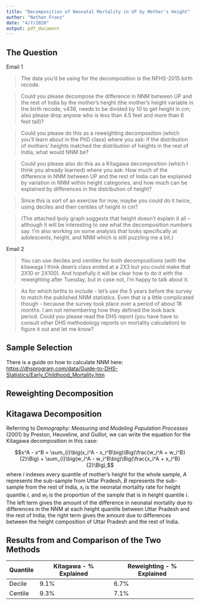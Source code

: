 ```yaml
---
title: "Decomposition of Neonatal Mortality in UP by Mother's Height"
author: "Nathan Franz"
date: "4/7/2020"
output: pdf_document
---
```


## The Question

Email 1

> The data you'd be using for the decomposition is the NFHS-2015 birth recode. 

> Could you please decompose the difference in NNM between UP and the rest of India by the mother's height (the mother's height variable in the birth recode, v438, needs to be divided by 10 to get height in cm; also please drop anyone who is less than 4.5 feet and more than 6 feet tall)?

> Could you please do this as a reweighting decomposition (which you'll learn about in the PhD class) where you ask: if the distribution of mothers' heights matched the distribution of heights in the rest of India, what would NNM be?

> Could you please also do this as a Kitagawa decomposition (which I think you already learned) where you ask: How much of the difference in NNM between UP and the rest of India can be explained by variation in NNM within height categories, and how much can be explained by differences in the distribution of height?

> Since this is sort of an exercise for now, maybe you could do it twice, using deciles and then centiles of height in cm?

> (The attached lpoly graph suggests that height doesn't explain it all -- although it will be interesting to see what the decomposition numbers say.  I'm also working on some analysis that looks specifically at adolescents, height, and NNM which is still puzzling me a bit.)

Email 2

> You can use deciles and centiles for both decompositions (with the kitawaga I think dean's class ended at a 2X3 but you could make that 2X10 or 2X100).  And hopefully it will be clear how to do it with the reweighting after Tuesday, but in case not, I'm happy to talk about it.

> As for which births to include - let's use the 5 years before the survey to match the published NNM statistics.  Even that is a little complicated though - because the survey took place over a period of about 18 months.  I am not remembering how they defined the look back period.  Could you please read the DHS report (you have have to consult other DHS methodology reports on mortality calculation) to figure it out and let me know?

## Sample Selection

There is a guide on how to calculate NNM here: <https://dhsprogram.com/data/Guide-to-DHS-Statistics/Early_Childhood_Mortality.htm>

## Reweighting Decomposition

## Kitagawa Decomposition

Referring to *Demography: Measuring and Modeling Population Processes* (2001) by Preston, Heuveline, and Guillot, we can write the equation for the Kitagawa decomposition in this case:

$$x^A - x^B = \sum_{i}\big(x_i^A - x_i^B\big)\Big(\frac{w_i^A + w_i^B}{2}\Big) + \sum_{i}\big(w_i^A - w_i^B\big)\Big(\frac{x_i^A + x_i^B}{2}\Big),$$
where $i$ indexes every quantile of mother's height for the whole sample, $A$ represents the sub-sample from Uttar Pradesh, $B$ represents the sub-sample from the rest of India, $x_i$ is the neonatal mortality rate for height quantile $i$, and $w_i$ is the proportion of the sample that is in height quantile $i$. The left term gives the amount of the difference in neonatal mortality due to differences in the NNM at each height quantile between Uttar Pradesh and the rest of India; the right term gives the amount due to differences between the height composition of Uttar Pradesh and the rest of India. 


## Results from and Comparison of the Two Methods

 Quantile   | Kitagawa - % Explained | Reweighting - % Explained
------------+------------------------+---------------------------
 Decile     | 9.1%                   | 6.7%
 Centile    | 9.3%                   | 7.1%




